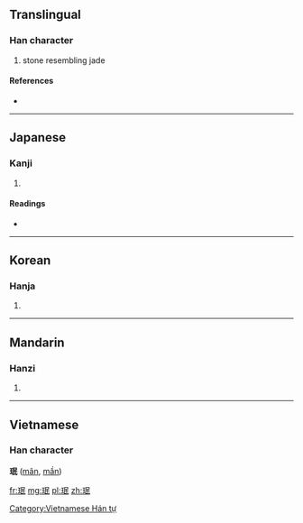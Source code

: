{{also|玟}}
==Translingual==

===Han character===
{{Han char|rn=96|rad=玉|as=05|sn=9|four=|canj=一土口女心 (MGRVP)}}

# stone resembling jade

====References====
* {{Han ref|kx=0729.220|dkj=20916|dj=1141.120|hdz=21108.120|uh=73C9|ud=29641}}

----

==Japanese==

===Kanji===
{{ja-kanji|grade=|rs=玉05}}

# {{defn|Japanese|sort=玉05}}

====Readings====
* {{ja-readings|on=[[びん]] (bin), [[みん]] (min)|kun=}}

----

==Korean==

===Hanja===
{{ko-hanja|hangeul=민|eumhun=|rv=min|mr=min|y=min}}

# {{defn|Korean|sort=玉05}}

----

==Mandarin==

===Hanzi===
{{cmn-hanzi|pin=[[mín]] ([[min2]])|wg=min<sup>2</sup>}}
#{{defn|Mandarin|sort=玉05}}

----

==Vietnamese==
===Han character===
'''珉''' ([[mân]], [[mần]])

[[Category:Vietnamese Hán tự]]

[[fr:珉]]
[[mg:珉]]
[[pl:珉]]
[[zh:珉]]